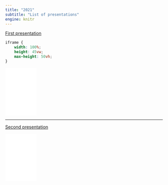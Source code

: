 ```yaml
---
title: "2021"
subtitle: "List of presentations"
engine: knitr
---
```


[First presentation](slides/2022/first/first.html)

```css
iframe {
    width: 100%;
    height: 45vw;
    max-height: 50vh;
}
```

<iframe frameborder="0" allowfullscreen width=100 height=auto src="slides/2022/first/first.html"></iframe>

<hr>

[Second presentation](slides/2022/first/first.html)

<iframe frameborder="0" allowfullscreen width=100 height=auto src="slides/2022/first/first.html"></iframe>